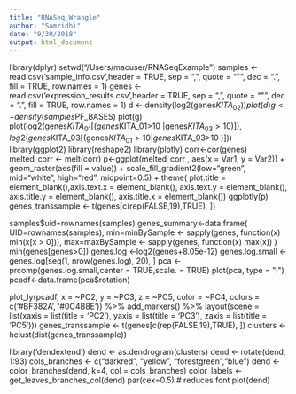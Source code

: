 ```yaml
---
title: "RNASeq_Wrangle"
author: "Samridhi"
date: "9/30/2018"
output: html_document
---
```



library(dplyr)
setwd("/Users/macuser/RNASeqExample")
samples <- read.csv('sample_info.csv',header = TRUE, sep = ",", quote = "\"", dec = ".", fill = TRUE, row.names = 1)
 genes <- read.csv('expression_results.csv',header = TRUE, sep = ",", quote = "\"", dec = ".", fill = TRUE, row.names = 1)
 d <- density(log2(genes$KITA_02))
 plot(d)
 g <- density(samples$PF_BASES)
 plot(g)
 plot(log2(genes$KITA_01[(genes$KITA_01>10 |genes$KITA_03>10 )]),log2(genes$KITA_03[(genes$KITA_01>10 |genes$KITA_03>10 )]))
library(ggplot2)
library(reshape2)
library(plotly)
corr<-cor(genes)
melted_corr <- melt(corr)
p<-ggplot(melted_corr , aes(x = Var1, y = Var2)) + geom_raster(aes(fill = value)) + scale_fill_gradient2(low="green", mid="white", high="red", midpoint=0.5) + theme( plot.title = element_blank(),axis.text.x = element_blank(), axis.text.y = element_blank(), axis.title.y = element_blank(), axis.title.x = element_blank())
ggplotly(p)
genes_transsample <- t(genes[c(rep(FALSE,19),TRUE), ])

samples$uid=rownames(samples)
genes_summary<-data.frame(
 UID=rownames(samples),
 min=minBySample <- sapply(genes, function(x) min(x[x > 0])),
 max=maxBySample <- sapply(genes, function(x) max(x))
 )
min(genes[genes>0])
genes.log <-log2(genes+8.05e-12)
genes.log.small <- genes.log[seq(1, nrow(genes.log), 20), ]
pca <- prcomp(genes.log.small,center = TRUE,scale. = TRUE)
plot(pca, type = "l")
pcadf<-data.frame(pca$rotation)
  
plot_ly(pcadf, x = ~PC2, y = ~PC3, z = ~PC5, color = ~PC4, colors = c('#BF382A', '#0C4B8E')) %>%
 add_markers() %>%
 layout(scene = list(xaxis = list(title = 'PC2'),
 yaxis = list(title = 'PC3'),
 zaxis = list(title = 'PC5')))
genes_transsample <- t(genes[c(rep(FALSE,19),TRUE), ])
clusters <- hclust(dist(genes_transsample))

library('dendextend')
dend <- as.dendrogram(clusters)
dend <- rotate(dend, 1:93)
cols_branches <- c("darkred", "yellow", "forestgreen","blue")
dend <- color_branches(dend, k=4, col = cols_branches)
color_labels <- get_leaves_branches_col(dend)
par(cex=0.5) # reduces font
plot(dend)


